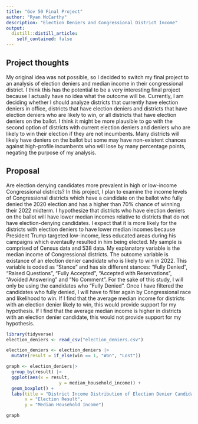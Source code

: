 ```yaml
---
title: "Gov 50 Final Project"
author: "Ryan McCarthy"
description: "Election Deniers and Congressional District Income"
output:
  distill::distill_article:
    self_contained: false
---
```




## Project thoughts

My original idea was not possible, so I decided to switch my final project to an analysis of election deniers and median income in their congressional district.  I think this has the potential to be a very interesting final project because I actually have no idea what the outcome will be.  Currently, I am deciding whether I should analyze districts that currently have election deniers in office, districts that have election deniers and districts that have election deniers who are likely to win, or all districts that have election deniers on the ballot.  I think it might be more plausible to go with the second option of districts with current election deniers and deniers who are likely to win their election if they are not incumbents.  Many districts will likely have deniers on the ballot but some may have non-existent chances against high-profile incumbents who will lose by many percentage points, negating the purpose of my analysis.  

## Proposal

Are election denying candidates more prevalent in high or low-income Congressional districts?  In this project, I plan to examine the income levels of Congressional districts which have a candidate on the ballot who fully denied the 2020 election and has a higher than 70% chance of winning their 2022 midterm.  I hypothesize that districts who have election deniers on the ballot will have lower median incomes relative to districts that do not have election-denying candidates.  I expect that it is more likely for the districts with election deniers to have lower median incomes because President Trump targeted low-income, less educated areas during his campaigns which eventaully resulted in him being elected.  My sample is comprised of Census data and 538 data.  My explanatory variable is the median income of Congressional districts.  The outcome variable is existance of an election denier candidate who is likely to win in 2022.  This variable is coded as "Stance" and has six different stances: "Fully Denied", "Raised Questions", "Fully Accepted", "Accepted with Reservations", "Avoided Answering" and "No Comment".  For the sake of this study, I will only be using the candidates who "Fully Denied".  Once I have filtered the candidates who fully denied, I will have to filter again by Congressional race and likelihood to win.  If I find that the average median income for districts with an election denier likely to win, this would provide support for my hypothesis.  If I find that the average median income is higher in districts with an election denier candidate, this would not provide support for my hypothesis. 

```r
library(tidyverse)
election_deniers <- read_csv("election_deniers.csv")

election_deniers <- election_deniers |>
  mutate(result = if_else(win == 1, "Won", "Lost"))

graph <- election_deniers|>
  group_by(result) |>
  ggplot(aes(x = result,
                    y = median_household_income)) +
  geom_boxplot() +
  labs(title = "District Income Distribution of Election Denier Candidates",
       x = "Election Result",
       y = "Median Household Income")

graph
  
  

```

